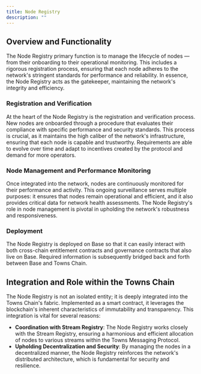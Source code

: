 ```yaml
---
title: Node Registry
description: ""
---
```


## Overview and Functionality

The Node Registry primary function is to manage the lifecycle of nodes — from their onboarding to their operational monitoring. This includes a rigorous registration process, ensuring that each node adheres to the network's stringent standards for performance and reliability. In essence, the Node Registry acts as the gatekeeper, maintaining the network's integrity and efficiency.

### Registration and Verification

At the heart of the Node Registry is the registration and verification process. New nodes are onboarded through a procedure that evaluates their compliance with specific performance and security standards. This process is crucial, as it maintains the high caliber of the network's infrastructure, ensuring that each node is capable and trustworthy. Requirements are able to evolve over time and adapt to incentives created by the protocol and demand for more operators.

### Node Management and Performance Monitoring

Once integrated into the network, nodes are continuously monitored for their performance and activity. This ongoing surveillance serves multiple purposes: it ensures that nodes remain operational and efficient, and it also provides critical data for network health assessments. The Node Registry's role in node management is pivotal in upholding the network's robustness and responsiveness.

### Deployment

The Node Registry is deployed on Base so that it can easily interact with both cross-chain entitlement contracts and governance contracts that also live on Base. Required information is subsequently bridged back and forth between Base and Towns Chain.

## Integration and Role within the Towns Chain

The Node Registry is not an isolated entity; it is deeply integrated into the Towns Chain's fabric. Implemented as a smart contract, it leverages the blockchain's inherent characteristics of immutability and transparency. This integration is vital for several reasons:

- **Coordination with Stream Registry**: The Node Registry works closely with the Stream Registry, ensuring a harmonious and efficient allocation of nodes to various streams within the Towns Messaging Protocol.
- **Upholding Decentralization and Security**: By managing the nodes in a decentralized manner, the Node Registry reinforces the network's distributed architecture, which is fundamental for security and resilience.
